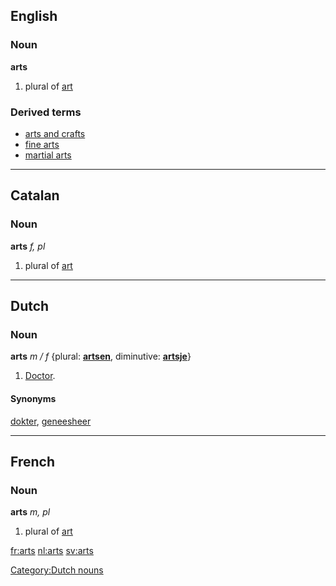 ==English==

===Noun===
'''arts''' 
#plural of [[art]]

===Derived terms===
*[[arts and crafts]]
*[[fine arts]]
*[[martial arts]]

----

==Catalan==
===Noun===

'''arts''' ''f, pl''

#plural of [[art]]

----
==Dutch==
===Noun===
'''arts''' ''m / f'' {plural: '''[[artsen]]''', diminutive: '''[[artsje]]'''}
#[[doctor|Doctor]].

====Synonyms====
[[dokter]], [[geneesheer]]

[[Category:Dutch nouns]]

----

==French==
===Noun===
'''arts''' ''m, pl''

#plural of [[art]]

[[fr:arts]]
[[nl:arts]]
[[sv:arts]]